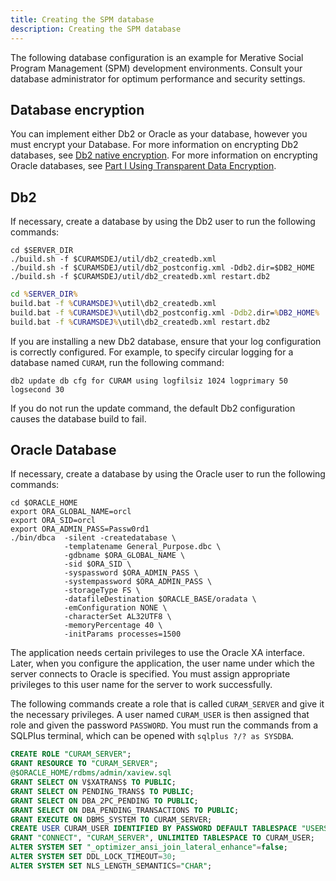 ```yaml
---
title: Creating the SPM database
description: Creating the SPM database
---
```


The following database configuration is an example for Merative Social Program Management (SPM) development environments.
Consult your database administrator for optimum performance and security settings.

## Database encryption

You can implement either Db2 or Oracle as your database, however you must encrypt your Database.
For more information on encrypting Db2 databases, see [Db2 native encryption](https://www.ibm.com/docs/en/db2/11.5?topic=rest-db2-native-encryption).
For more information on encrypting Oracle databases, see [Part I Using Transparent Data Encryption](https://docs.oracle.com/en/database/oracle/oracle-database/19/asoag/asopart1.html).

## Db2

If necessary, create a database by using the Db2 user to run the following commands:

<Tabs>

<Tab label="Mac/Linux">
<Row>
<Column>

```shell
cd $SERVER_DIR
./build.sh -f $CURAMSDEJ/util/db2_createdb.xml
./build.sh -f $CURAMSDEJ/util/db2_postconfig.xml -Ddb2.dir=$DB2_HOME
./build.sh -f $CURAMSDEJ/util/db2_createdb.xml restart.db2
```

</Column>
</Row>
</Tab>

<Tab label="Windows DOS">
<Row>
<Column>

```bat
cd %SERVER_DIR%
build.bat -f %CURAMSDEJ%\util\db2_createdb.xml
build.bat -f %CURAMSDEJ%\util\db2_postconfig.xml -Ddb2.dir=%DB2_HOME%
build.bat -f %CURAMSDEJ%\util\db2_createdb.xml restart.db2
```

</Column>
</Row>
</Tab>

</Tabs>

If you are installing a new Db2 database, ensure that your log configuration is correctly configured.
For example, to specify circular logging for a database named `CURAM`, run the following command:

```shell
db2 update db cfg for CURAM using logfilsiz 1024 logprimary 50 logsecond 30
```

If you do not run the update command, the default Db2 configuration causes the database build to fail.

## Oracle Database

If necessary, create a database by using the Oracle user to run the following commands:

```shell
cd $ORACLE_HOME
export ORA_GLOBAL_NAME=orcl
export ORA_SID=orcl
export ORA_ADMIN_PASS=Passw0rd1
./bin/dbca  -silent -createdatabase \
            -templatename General_Purpose.dbc \
            -gdbname $ORA_GLOBAL_NAME \
            -sid $ORA_SID \
            -syspassword $ORA_ADMIN_PASS \
            -systempassword $ORA_ADMIN_PASS \
            -storageType FS \
            -datafileDestination $ORACLE_BASE/oradata \
            -emConfiguration NONE \
            -characterSet AL32UTF8 \
            -memoryPercentage 40 \
            -initParams processes=1500
```

The application needs certain privileges to use the Oracle XA interface.
Later, when you configure the application, the user name under which the server connects to Oracle is specified. You must assign appropriate privileges to this user name for the server to work successfully.

The following commands create a role that is called `CURAM_SERVER` and give it the necessary privileges. A user named `CURAM_USER` is then assigned that role and given the password `PASSWORD`.
You must run the commands from a SQLPlus terminal, which can be opened with `sqlplus ?/? as SYSDBA`.

```sql
CREATE ROLE "CURAM_SERVER";
GRANT RESOURCE TO "CURAM_SERVER";
@$ORACLE_HOME/rdbms/admin/xaview.sql
GRANT SELECT ON V$XATRANS$ TO PUBLIC;
GRANT SELECT ON PENDING_TRANS$ TO PUBLIC;
GRANT SELECT ON DBA_2PC_PENDING TO PUBLIC;
GRANT SELECT ON DBA_PENDING_TRANSACTIONS TO PUBLIC;
GRANT EXECUTE ON DBMS_SYSTEM TO CURAM_SERVER;
CREATE USER CURAM_USER IDENTIFIED BY PASSWORD DEFAULT TABLESPACE "USERS" TEMPORARY TABLESPACE "TEMP";
GRANT "CONNECT", "CURAM_SERVER", UNLIMITED TABLESPACE TO CURAM_USER;
ALTER SYSTEM SET "_optimizer_ansi_join_lateral_enhance"=false;
ALTER SYSTEM SET DDL_LOCK_TIMEOUT=30;
ALTER SYSTEM SET NLS_LENGTH_SEMANTICS="CHAR";
```
